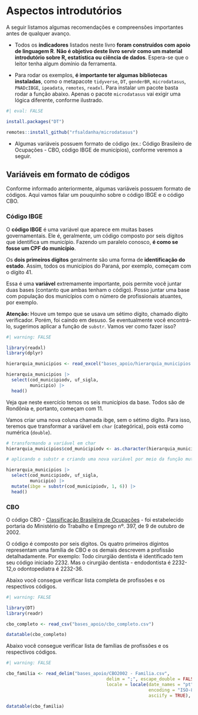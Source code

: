 # Aspectos introdutórios

A seguir listamos algumas recomendações e compreensões importantes antes de qualquer avanço.

-   Todos os **indicadores** listados neste livro **foram construídos com apoio de linguagem R**. **Não é objetivo deste livro servir como um material introdutório sobre R, estatística ou ciência de dados**. Espera-se que o leitor tenha algum domínio da ferramenta.

-   Para rodar os exemplos, **é importante ter algumas bibliotecas instaladas**, como o metapacote `tidyverse`, `DT`, `genderBR`, `microdatasus`, `PNADcIBGE`, `ipeadata`, `remotes`, `readxl`. Para instalar um pacote basta rodar a função abaixo. Apenas o pacote `microdatasus` vai exigir uma lógica diferente, conforme ilustrado.

```r
#| eval: FALSE

install.packages("DT")

remotes::install_github("rfsaldanha/microdatasus")

```

-   Algumas variáveis possuem formato de código (ex.: Código Brasileiro de Ocupações - CBO, código IBGE de municípios), conforme veremos a seguir.

## Variáveis em formato de códigos

Conforme informado anteriormente, algumas variáveis possuem formato de códigos. Aqui vamos falar um pouquinho sobre o código IBGE e o código CBO.

### Código IBGE

O **código IBGE** é uma variável que aparece em muitas bases governamentais. Ele é, geralmente, um código composto por seis dígitos que identifica um município. Fazendo um paralelo conosco, **é como se fosse um CPF do município**.

Os **dois primeiros dígitos** geralmente são uma forma de **identificação do estado**. Assim, todos os municípios do Paraná, por exemplo, começam com o dígito 41.

Essa é uma **variável** extremamente importante, pois permite você juntar duas bases (contanto que ambas tenham o código). Posso juntar uma base com população dos municípios com o número de profissionais atuantes, por exemplo.

**Atenção:** Houve um tempo que se usava um sétimo dígito, chamado dígito verificador. Porém, foi caindo em desuso. Se eventualmente você encontrá-lo, sugerimos aplicar a função de `substr`. Vamos ver como fazer isso?

```r
#| warning: FALSE 

library(readxl)
library(dplyr)

hierarquia_municipios <- read_excel("bases_apoio/hierarquia_municipios.xlsx")

hierarquia_municipios |> 
  select(cod_municipiodv, uf_sigla, 
         municipio) |> 
  head()

```

Veja que neste exercício temos os seis municípios da base. Todos são de Rondônia e, portanto, começam com 11.

Vamos criar uma nova coluna chamada ibge, sem o sétimo dígito. Para isso, teremos que transformar a variável em `char` (categórica), pois está como numérica (`double`).

```r

# transformando a variável em char
hierarquia_municipios$cod_municipiodv <- as.character(hierarquia_municipios$cod_municipiodv)

# aplicando o substr e criando uma nova variável por meio da função mutate

hierarquia_municipios |> 
  select(cod_municipiodv, uf_sigla, 
         municipio) |>
  mutate(ibge = substr(cod_municipiodv, 1, 6)) |> 
  head()


```

### CBO

O código CBO - [Classificação Brasileira de Ocupações](https://cbo.mte.gov.br/cbosite/pages/home.jsf) - foi estabelecido portaria do Ministério do Trabalho e Emprego nº. 397, de 9 de outubro de 2002.

O código é composto por seis dígitos. Os quatro primeiros dígintos representam uma família de CBO e os demais descrevem a profissão detalhadamente. Por exemplo: Todo cirurgião dentista é identificado tem seu código iniciado 2232. Mas o cirurgião dentista - endodontista é 2232-12,o odontopediatra é 2232-36.

Abaixo você consegue verificar lista completa de profissões e os respectivos códigos.

```r
#| warning: FALSE 

library(DT)
library(readr)

cbo_completo <- read_csv("bases_apoio/cbo_completo.csv")

datatable(cbo_completo)

```

Abaixo você consegue verificar lista de famílias de profissões e os respectivos códigos.

```r
#| warning: FALSE 

cbo_familia <- read_delim("bases_apoio/CBO2002 - Familia.csv", 
                                      delim = ";", escape_double = FALSE, 
                                      locale = locale(date_names = "pt", 
                                                      encoding = "ISO-8859-1", 
                                                      asciify = TRUE), trim_ws = TRUE)

datatable(cbo_familia)

```
